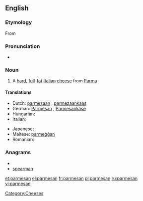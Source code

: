 {{also|Parmesan}}
==English==

===Etymology===
From {{etyl|it}} {{term|parmigiano||lang=it}}

===Pronunciation===
* {{IPA|/ˈparməzan/|/ˈparməʒan/}}

===Noun===
{{wikipedia}}
{{infl|en|noun}}

# A [[hard]], [[full]]-[[fat]] [[Italian]] [[cheese]] from [[Parma]]

====Translations====
{{trans-top|hard, full-fat Italian cheese from Parma}}
* Dutch: [[parmezaan]] {{m}}, [[parmezaankaas]] {{m}}
* German: [[Parmesan]] {{m}}, [[Parmesankäse]] {{m}}
* Hungarian: {{t-|hu|parmezán}}
* Italian: {{t-|it|parmigiano|m}}
{{trans-mid}}
* Japanese: {{t-|ja|パルメザン|tr=parumezan}}
* Maltese: [[parmeġġan]]
* Romanian: {{t+|ro|parmezan|n}}
{{trans-bottom}}

===Anagrams===
* {{alphagram|aaemnprs}}
* [[spearman#English|spearman]]

[[Category:Cheeses]]

[[et:parmesan]]
[[el:parmesan]]
[[fr:parmesan]]
[[pl:parmesan]]
[[ru:parmesan]]
[[vi:parmesan]]